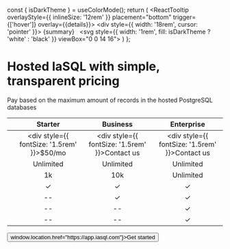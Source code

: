 
  const { isDarkTheme } = useColorMode();
  return (
    <ReactTooltip overlayStyle={{ inlineSize: '12rem' }} placement="bottom" trigger={['hover']} overlay={<span>{details}</span>}>
      <div style={{ width: '18rem', cursor: 'pointer' }}>
      {summary} &nbsp;
      <span className="admonitionIcon_node_modules-@docusaurus-theme-classic-lib-theme-Admonition-styles-module"><svg style={{ width: '1rem', fill: isDarkTheme ? 'white' : 'black' }} viewBox="0 0 14 16"><path fill-rule="evenodd" d="M6.3 5.69a.942.942 0 0 1-.28-.7c0-.28.09-.52.28-.7.19-.18.42-.28.7-.28.28 0 .52.09.7.28.18.19.28.42.28.7 0 .28-.09.52-.28.7a1 1 0 0 1-.7.3c-.28 0-.52-.11-.7-.3zM8 7.99c-.02-.25-.11-.48-.31-.69-.2-.19-.42-.3-.69-.31H6c-.27.02-.48.13-.69.31-.2.2-.3.44-.31.69h1v3c.02.27.11.5.31.69.2.2.42.31.69.31h1c.27 0 .48-.11.69-.31.2-.19.3-.42.31-.69H8V7.98v.01zM7 2.3c-3.14 0-5.7 2.54-5.7 5.68 0 3.14 2.56 5.7 5.7 5.7s5.7-2.55 5.7-5.7c0-3.15-2.56-5.69-5.7-5.69v.01zM7 .98c3.86 0 7 3.14 7 7s-3.14 7-7 7-7-3.12-7-7 3.14-7 7-7z"></path></svg></span>
      </div> 
    </ReactTooltip>
  )
};

<h1 style={{ textAlign: 'center'}}>Hosted IaSQL with simple, transparent pricing</h1>
<p style={{ textAlign: 'center', marginBottom: '3rem', fontSize: '1.3rem'}}>Pay based on the maximum amount of records in the hosted PostgreSQL databases</p>

<div style={{ marginBottom: '4rem'}}>

|         | Starter | Business | Enterprise |
| :------ | :-----: | :------: | :--------: |
|  | <div style={{ fontSize: '1.5rem' }}>$50/mo</div> | <div style={{ fontSize: '1.5rem' }}>Contact us</div>  | <div style={{ fontSize: '1.5rem' }}>Contact us</div> |
| <Tooltip summary='Databases' details='The total amount of databases connected to a cloud account.'/> | Unlimited  | Unlimited   | Unlimited |
| <Tooltip summary='Database Records' details='The total amount of records in the public schema per database. A database record roughly maps to a cloud resource.'/> | 1k  | 10k | Unlimited |
| <Tooltip summary='Import existing infrastructure' details='Automatically backfills the database with existing cloud resources.'/> | &check;  | &check; | &check; |
| <Tooltip summary='Automatic database backups' details='Periodic database snapshots that can be used to restore infrastructure.'/> | --  | &check; | &check; |
| <Tooltip summary='Granular access control' details='Determine which team members have access to which tables or cloud resources.'/> | --  | -- | &check; |
| <Tooltip summary='Single tenant hosting' details='Secured and isolated deployment.'/> | --  | -- | &check; |

</div>

<div style={{ textAlign: 'center', marginBottom: '3rem'}}>
  <button className="button button--primary button--lg " onClick={() => window.location.href="https://app.iasql.com"}>Get started</button>
</div>
